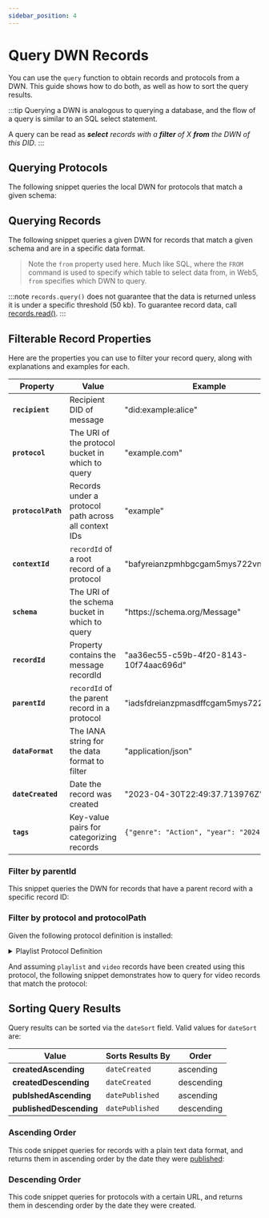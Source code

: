 ```yaml
---
sidebar_position: 4
---
```



# Query DWN Records

You can use the `query` function to obtain records and protocols from a DWN. This guide shows how to do both, as well as how to sort the query results.

:::tip
Querying a DWN is analogous to querying a database, and the flow of a query is similar to an SQL select statement.

A query can be read as _**select** records with a **filter** of X **from** the DWN of this DID_.
:::


## Querying Protocols

The following snippet queries the local DWN for protocols that match a given schema:

<CodeSnippet functionName="queryProtocolsForMusic" />

## Querying Records

The following snippet queries a given DWN for records that match a given schema and are in a specific data format.

> Note the `from` property used here. Much like SQL, where the `FROM` command is used to specify which table to select data from, in Web5, `from` specifies which DWN to query.

<CodeSnippet functionName="queryRecordsFromDid" />


:::note
`records.query()` does not guarantee that the data is returned unless it is under a specific threshold (50 kb).
To guarantee record data, call [records.read()](https://tbd54566975.github.io/web5-js/classes/_web5_api.DwnApi.html#records).
:::

## Filterable Record Properties
Here are the properties you can use to filter your record query, along with explanations and examples for each.

| Property            | Value                                                |   Example   |
| -----------         | ----------                                           | ----------- |
| **`recipient`**     | Recipient DID of message                             | "did:example:alice"  |
| **`protocol`**      | The URI of the protocol bucket in which to query     | "example.com" |
| **`protocolPath`**  | Records under a protocol path across all context IDs | "example" |
| **`contextId`**     | `recordId` of a root record of a protocol            | "bafyreianzpmhbgcgam5mys722vnsiuwn..." |
| **`schema`**        | The URI of the schema bucket in which to query       | "https<span>://</span>schema.org/Message" |
| **`recordId`**      | Property contains the message recordId               | "aa36ec55-c59b-4f20-8143-10f74aac696d" |
| **`parentId`**      | `recordId` of the parent record in a protocol        | "iadsfdreianzpmasdffcgam5mys722vnd..." |
| **`dataFormat`**    | The IANA string for the data format to filter        | "application/json" |
| **`dateCreated`**   | Date the record was created                          | "2023-04-30T22:49:37.713976Z" |
| **`tags`**          | Key-value pairs for categorizing records             | `{"genre": "Action", "year": "2024"}`|

### Filter by parentId
This snippet queries the DWN for records that have a parent record with a specific record ID:

<CodeSnippet functionName="queryRecordWithParentId" />

### Filter by protocol and protocolPath
Given the following protocol definition is installed:

<details>
<summary>Playlist Protocol Definition</summary>

<CodeSnippet snippetName="playlistProtocolDefinition" />

</details>

And assuming `playlist` and `video` records have been created using this protocol, the following snippet demonstrates how to query for video records that match the protocol:

<CodeSnippet functionName="queryFromDwnByProtocolPath" />

## Sorting Query Results

Query results can be sorted via the `dateSort` field. Valid values for `dateSort` are:

| Value                     | Sorts Results By | Order       |
| -----------               | -----------      | ----------- |
| **createdAscending**      | `dateCreated`    | ascending   |
| **createdDescending**     | `dateCreated`    | descending  |
| **publshedAscending**     | `datePublished`  | ascending   |
| **publishedDescending**   | `datePublished`  | descending  |

### Ascending Order

This code snippet queries for records with a plain text data format, and returns them in ascending order by the date they were [published](/docs/web5/build/decentralized-web-nodes/publishing-records):

<CodeSnippet functionName="queryRecordsWithFilterAscending"/>

### Descending Order

This code snippet queries for protocols with a certain URL, and returns them in descending order by the date they were created.

<CodeSnippet functionName="queryProtocolsWithFilterDescending" />
